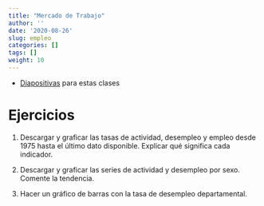 ```yaml
---
title: "Mercado de Trabajo"
author: ''
date: '2020-08-26'
slug: empleo
categories: []
tags: []
weight: 10
---
```



- [Diapositivas](https://empleo--diapos-econ.netlify.app) para estas clases




# Ejercicios

1. Descargar y graficar las tasas de actividad, desempleo y empleo desde 1975 hasta el último dato disponible. Explicar qué significa cada indicador. 


2. Descargar y graficar las series de actividad y desempleo por sexo. Comente la tendencia.

3. Hacer un gráfico de barras con la tasa de desempleo departamental.